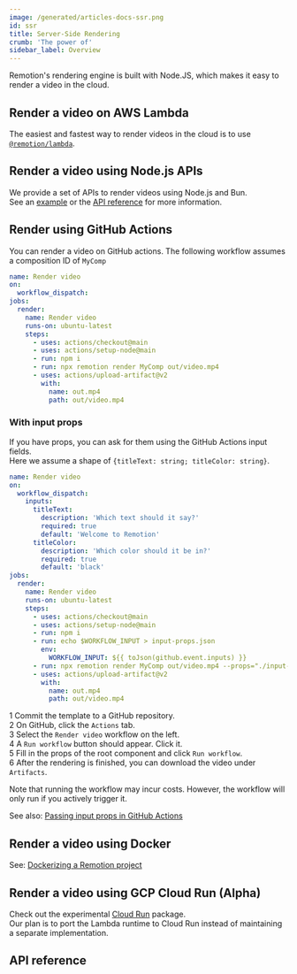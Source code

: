 ```yaml
---
image: /generated/articles-docs-ssr.png
id: ssr
title: Server-Side Rendering
crumb: 'The power of'
sidebar_label: Overview
---
```



Remotion's rendering engine is built with Node.JS, which makes it easy to render a video in the cloud.

## Render a video on AWS Lambda

The easiest and fastest way to render videos in the cloud is to use [`@remotion/lambda`](/docs/lambda).

## Render a video using Node.js APIs

We provide a set of APIs to render videos using Node.js and Bun.  
See an [example](/docs/ssr-node) or the [API reference](/docs/renderer) for more information.

## Render using GitHub Actions

You can render a video on GitHub actions. The following workflow assumes a composition ID of `MyComp`

```yaml
name: Render video
on:
  workflow_dispatch:
jobs:
  render:
    name: Render video
    runs-on: ubuntu-latest
    steps:
      - uses: actions/checkout@main
      - uses: actions/setup-node@main
      - run: npm i
      - run: npx remotion render MyComp out/video.mp4
      - uses: actions/upload-artifact@v2
        with:
          name: out.mp4
          path: out/video.mp4
```

### With input props

If you have props, you can ask for them using the GitHub Actions input fields.  
Here we assume a shape of `{titleText: string; titleColor: string}`.

```yaml
name: Render video
on:
  workflow_dispatch:
    inputs:
      titleText:
        description: 'Which text should it say?'
        required: true
        default: 'Welcome to Remotion'
      titleColor:
        description: 'Which color should it be in?'
        required: true
        default: 'black'
jobs:
  render:
    name: Render video
    runs-on: ubuntu-latest
    steps:
      - uses: actions/checkout@main
      - uses: actions/setup-node@main
      - run: npm i
      - run: echo $WORKFLOW_INPUT > input-props.json
        env:
          WORKFLOW_INPUT: ${{ toJson(github.event.inputs) }}
      - run: npx remotion render MyComp out/video.mp4 --props="./input-props.json"
      - uses: actions/upload-artifact@v2
        with:
          name: out.mp4
          path: out/video.mp4
```

<Step>1</Step> Commit the template to a GitHub repository.<br />
<Step>2</Step> On GitHub, click the <code>Actions</code> tab.<br />
<Step>3</Step> Select the <code>Render video</code> workflow on the left.<br />
<Step>4</Step> A <code>Run workflow</code> button should appear. Click it.<br />
<Step>5</Step> Fill in the props of the root component and click <code>Run workflow</code>.<br />
<Step>6</Step> After the rendering is finished, you can download the video under <code>Artifacts</code>.<br />

Note that running the workflow may incur costs. However, the workflow will only run if you actively trigger it.

See also: [Passing input props in GitHub Actions](/docs/passing-props#passing-input-props-in-github-actions)

## Render a video using Docker

See: [Dockerizing a Remotion project](/docs/docker)

## Render a video using GCP Cloud Run (Alpha)

Check out the experimental [Cloud Run](/docs/cloudrun-alpha) package.  
Our plan is to port the Lambda runtime to Cloud Run instead of maintaining a separate implementation.

## API reference

<TableOfContents />
